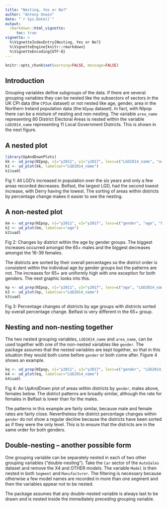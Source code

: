 ```yaml
---
title: "Nesting, Yes or No?"
author: "Antony Unwin"
date: "`r Sys.Date()`"
output:
  rmarkdown::html_vignette:
     toc: true
vignette: >
  %\VignetteIndexEntry{Nesting, Yes or No?}
  %\VignetteEngine{knitr::rmarkdown}
  %\VignetteEncoding{UTF-8}
---
```



```r
knitr::opts_chunk$set(warning=FALSE, message=FALSE)
```


## Introduction

Grouping variables define subgroups of the data.  If there are several grouping variables they can be nested like the subsectors of sectors in the UK CPI data (the `CPIuk` dataset) or not nested like age, gender, area in the Northern Ireland population data (the `NIpop` dataset).  In fact, with NIpop there can be a mixture of nesting and non-nesting.  The variable `area_name` representing 80 District Electoral Areas is nested within the variable `LGD2014_name` representing 11 Local Government Districts.  This is shown in the next figure.

## A nested plot

```r
library(UpAndDownPlots)
kk <- ud_prep(NIpop, v1="y2011", v2="y2017", levs=c("LGD2014_name", "area_name"), sortLev=c("perc", "perc"))
k1 <- ud_plot(kk, labelvar="LGD2014_name")
k1$uadl
```

Fig 1: All LGD's increased in population over the six years and only a few areas recorded decreases.  Belfast, the largest LGD, had the second lowest increase, with Derry having the lowest.  The sorting of areas within districts by percentage change makes it easier to see the nesting.

## A non-nested plot

```r
km <- ud_prep(NIpop, v1="y2011", v2="y2017", levs=c("gender", "age", "LGD2014_name"), sortLev=c("perc", "orig", "perc"))
k2 <- ud_plot(km, labelvar="age")
k2$uadl
```

Fig 2: Changes by district within the age by gender groups.  The biggest increases occurred amongst the 65+ males and the biggest decreases amongst the 16-39 females.

The districts are sorted by their overall percentages so the district order is consistent within the individual age by gender groups but the patterns are not.  The increases for 65+ are uniformly high with one exception for both genders.  The next graphic looks into this.

```r
kp <- ud_prep(NIpop, v1="y2011", v2="y2017", levs=c("age", "LGD2014_name"), sortLev=c("orig", "perc"))
k3 <- ud_plot(kp, labelvar="LGD2014_name")
k3$uadl
```

Fig 3: Percentage changes of districts by age groups with districts sorted by overall percentage change.  Belfast is very different in the 65+ group.


## Nesting and non-nesting together

The two nested grouping variables, `LGD2014_name` and ` area_name`, can be used together with one of the non-nested variables like `gender`.  The package assumes that the nested variables are kept together, so that in this situation they would both come before `gender` or both come after.  Figure 4 shows an example.

```r
kq <- ud_prep(NIpop, v1="y2011", v2="y2017", levs=c("gender", "LGD2014_name", "area_name"), sortLev=c("orig", "perc", "perc"))
k4 <- ud_plot(kq, labelvar="LGD2014_name")
k4$uadl
```

Fig 4: An UpAndDown plot of areas within districts by `gender`, males above, females below.  The district patterns are broadly similar, although the rate for females in Belfast is lower than for the males.

The patterns in this example are fairly similar, because male and female rates are fairly close.  Nevertheless the district percentage changes within `gender` do not show a regular decline because the districts have been sorted as if they were the only level.  This is to ensure that the districts are in the same order for both genders.


## Double-nesting -- another possible form

One grouping variable can be separately nested in each of two other grouping variables ("double-nesting").  Take the `Car` sector of the `AutoSales` dataset and remove the X4 and OTHER models.  The variable `Model` is then nested in both `Segment` and `Manufacturer`.  The filtering is necessary because otherwise a few model names are recorded in more than one segment and then the variables appear not to be nested.

The package assumes that any double-nested variable is always last to be drawn and is nested inside the immediately preceding grouping variable.
